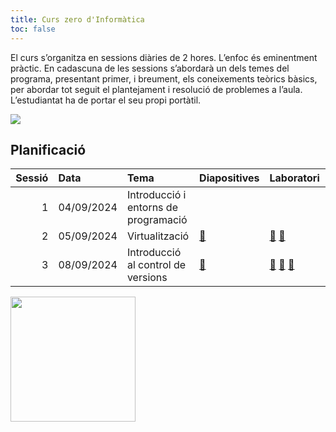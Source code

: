 ```yaml
---
title: Curs zero d'Informàtica
toc: false
---
```


El curs s’organitza en sessions diàries de 2 hores. L’enfoc és eminentment pràctic. En cadascuna de les sessions s’abordarà un dels temes del programa, presentant primer, i breument, els coneixements teòrics bàsics, per abordar tot seguit el plantejament i resolució de problemes a l’aula. L’estudiantat ha de portar el seu propi portàtil.

![](/figures/logo.png)

## Planificació

| Sessió | Data       | Tema |Diapositives | Laboratori |
|-------:|:----------|:-------------|:-----------|:-----------|
|      1 | 04/09/2024 | Introducció i entorns de programació | | |
|      2 | 05/09/2024 | Virtualització | [📖](teoria/02-virtualitzation.html#prepare) | [📄](laboratori/lab02.html#prepare) [📄](laboratori/lab03.html#prepare) |
|      3 | 08/09/2024 | Introducció al control de versions | [📖](teoria/03-version-control.html#prepare) | [📄](laboratori/lab04.html#prepare) [📄](laboratori/lab05.html#prepare) [📄](laboratori/lab06.html#prepare)  |

![](/figures/corporative/institute.png){width=200px}